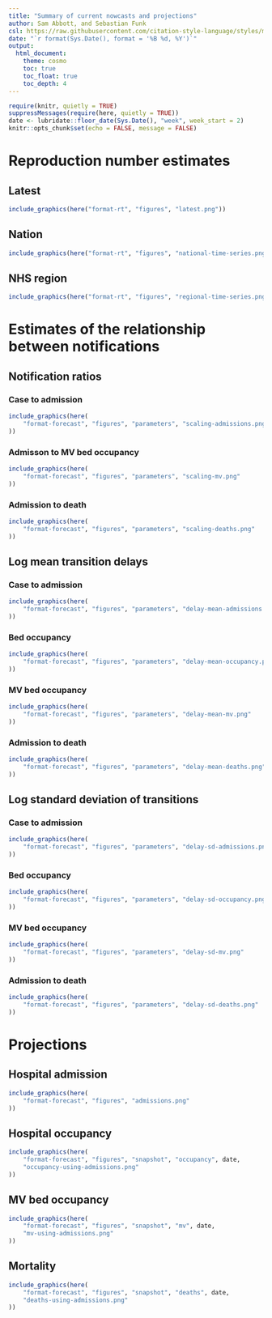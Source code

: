 ```yaml
---
title: "Summary of current nowcasts and projections"
author: Sam Abbott, and Sebastian Funk 
csl: https://raw.githubusercontent.com/citation-style-language/styles/master/apa-numeric-superscript-brackets.csl
date: "`r format(Sys.Date(), format = '%B %d, %Y')`"
output:
  html_document:
    theme: cosmo
    toc: true
    toc_float: true
    toc_depth: 4
---
```


```r
require(knitr, quietly = TRUE)
suppressMessages(require(here, quietly = TRUE))
date <- lubridate::floor_date(Sys.Date(), "week", week_start = 2)
knitr::opts_chunk$set(echo = FALSE, message = FALSE)
```

# Reproduction number estimates

## Latest

```r
include_graphics(here("format-rt", "figures", "latest.png"))
```

## Nation

```r
include_graphics(here("format-rt", "figures", "national-time-series.png"))
```

## NHS region

```r
include_graphics(here("format-rt", "figures", "regional-time-series.png"))
```

# Estimates of the relationship between notifications

## Notification ratios

### Case to admission
```r
include_graphics(here(
    "format-forecast", "figures", "parameters", "scaling-admissions.png"
))
```

### Admisson to MV bed occupancy

```r
include_graphics(here(
    "format-forecast", "figures", "parameters", "scaling-mv.png"
))
```

### Admission to death

```r
include_graphics(here(
    "format-forecast", "figures", "parameters", "scaling-deaths.png"
))
```

## Log mean transition delays

### Case to admission
```r
include_graphics(here(
    "format-forecast", "figures", "parameters", "delay-mean-admissions.png"
))
```

### Bed occupancy

```r
include_graphics(here(
    "format-forecast", "figures", "parameters", "delay-mean-occupancy.png"
))
```

### MV bed occupancy

```r
include_graphics(here(
    "format-forecast", "figures", "parameters", "delay-mean-mv.png"
))
```

### Admission to death

```r
include_graphics(here(
    "format-forecast", "figures", "parameters", "delay-mean-deaths.png"
))
```


##  Log standard deviation of transitions 

### Case to admission
```r
include_graphics(here(
    "format-forecast", "figures", "parameters", "delay-sd-admissions.png"
))
```

### Bed occupancy

```r
include_graphics(here(
    "format-forecast", "figures", "parameters", "delay-sd-occupancy.png"
))
```

### MV bed occupancy

```r
include_graphics(here(
    "format-forecast", "figures", "parameters", "delay-sd-mv.png"
))
```

### Admission to death

```r
include_graphics(here(
    "format-forecast", "figures", "parameters", "delay-sd-deaths.png"
))
```

#  Projections

##  Hospital admission

```r
include_graphics(here(
    "format-forecast", "figures", "admissions.png"
))
```

## Hospital occupancy

```r
include_graphics(here(
    "format-forecast", "figures", "snapshot", "occupancy", date,
    "occupancy-using-admissions.png"
))
```

## MV bed occupancy

```r
include_graphics(here(
    "format-forecast", "figures", "snapshot", "mv", date,
    "mv-using-admissions.png"
))
```

## Mortality

```r
include_graphics(here(
    "format-forecast", "figures", "snapshot", "deaths", date,
    "deaths-using-admissions.png"
))
```
